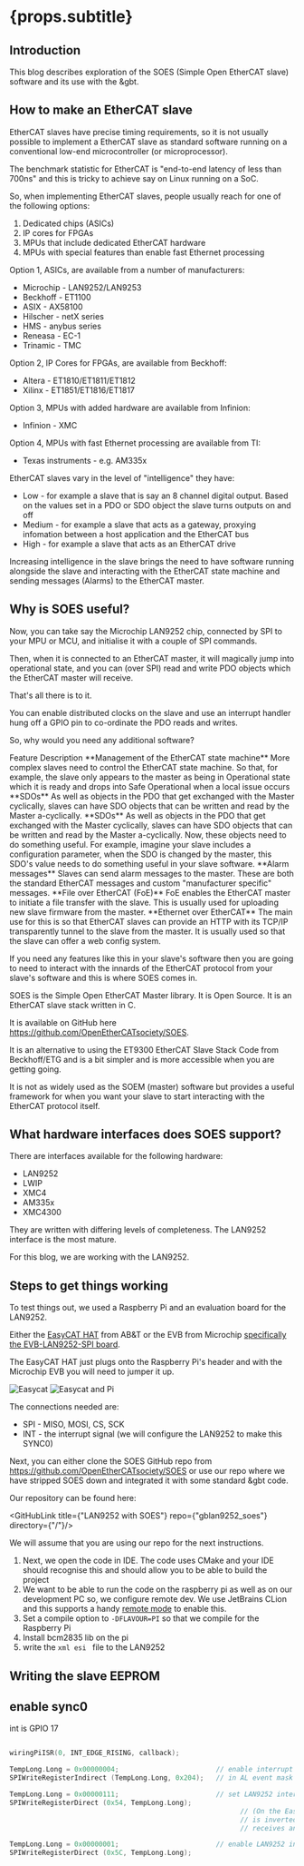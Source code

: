 

# {props.subtitle}
<PageTag tags={props.tags}/>
<ReadingTime time="7"/>

<TitleImage image={netx52} alt="LAN9252"/>

## Introduction

This blog describes exploration of the SOES (Simple Open EtherCAT slave) software and its use with the &gbt.

## How to make an EtherCAT slave
EtherCAT slaves have precise timing requirements, so it is not usually possible to implement a EtherCAT slave as standard software running on a conventional low-end microcontroller (or microprocessor).

The benchmark statistic for EtherCAT is "end-to-end latency of less than 700ns" and this is tricky to achieve say on Linux running on a SoC.

So, when implementing EtherCAT slaves, people usually reach for one of the following options:

1. Dedicated chips (ASICs)
1. IP cores for FPGAs
1. MPUs that include dedicated EtherCAT hardware
1. MPUs with special features than enable fast Ethernet processing

Option 1, ASICs, are available from a number of manufacturers:
* Microchip - LAN9252/LAN9253
* Beckhoff - ET1100
* ASIX - AX58100
* Hilscher - netX series
* HMS - anybus series
* Reneasa - EC-1
* Trinamic - TMC

Option 2, IP Cores for FPGAs, are available from Beckhoff:
* Altera - ET1810/ET1811/ET1812
* Xilinx - ET1851/ET1816/ET1817

Option 3, MPUs with added hardware are available from Infinion:
* Infinion - XMC

Option 4, MPUs with fast Ethernet processing are available from TI:
* Texas instruments - e.g. AM335x

EtherCAT slaves vary in the level of "intelligence" they have:
* Low - for example a slave that is say an 8 channel digital output. Based on the values set in a PDO or SDO object the slave turns outputs on and off
* Medium - for example a slave that acts as a gateway, proxying infomation between a host application and the EtherCAT bus
* High - for example a slave that acts as an EtherCAT drive

Increasing intelligence in the slave brings the need to have software running alongside the slave and interacting with the EtherCAT state machine and sending messages (Alarms) to the EtherCAT master.

## Why is SOES useful?

Now, you can take say the Microchip LAN9252 chip, connected by SPI to your MPU or MCU, and initialise it with a couple of SPI commands.

Then, when it is connected to an EtherCAT master, it will magically jump into operational state, and you can (over SPI) read and write PDO objects which the EtherCAT master will receive.

That's all there is to it.

You can enable distributed clocks on the slave and use an interrupt handler hung off a GPIO pin to co-ordinate the PDO reads and writes.

So, why would you need any additional software?


<BogStandardHeaderRow>
    <BogStandardCol span={8}>Feature</BogStandardCol>
    <BogStandardCol span={16}>Description</BogStandardCol>
</BogStandardHeaderRow>
<BogStandardRow>
    <BogStandardCol span={8}>**Management of the EtherCAT state machine**</BogStandardCol>
    <BogStandardCol span={16}>More complex slaves need to control the EtherCAT state machine. So that, for example, the slave only appears to the master as being in Operational state which it is ready and drops into Safe Operational when a local issue occurs</BogStandardCol>
</BogStandardRow>

<BogStandardRow>
    <BogStandardCol span={8}>**SDOs**</BogStandardCol>
    <BogStandardCol span={16}>As well as objects in the PDO that get exchanged with the Master cyclically, slaves can have SDO objects that can be written and read by the Master a-cyclically.</BogStandardCol>
</BogStandardRow>

<BogStandardRow>
    <BogStandardCol span={8}>**SDOs**</BogStandardCol>
    <BogStandardCol span={16}>As well as objects in the PDO that get exchanged with the Master cyclically, slaves can have SDO objects that can be written and read by the Master a-cyclically. Now, these objects need to do something useful. For example, imagine your slave includes a configuration parameter, when the SDO is changed by the master, this SDO's value needs to do something useful in your slave software.</BogStandardCol>
</BogStandardRow>


<BogStandardRow>
    <BogStandardCol span={8}>**Alarm messages**</BogStandardCol>
    <BogStandardCol span={16}>Slaves can send alarm messages to the master. These are both the standard EtherCAT messages and custom "manufacturer specific" messages.</BogStandardCol>
</BogStandardRow>


<BogStandardRow>
    <BogStandardCol span={8}>**File over EtherCAT (FoE)**</BogStandardCol>
    <BogStandardCol span={16}>FoE enables the EtherCAT master to initiate a file transfer with the slave. This is usually used for uploading new slave firmware from the master.</BogStandardCol>
</BogStandardRow>


<BogStandardRow>
    <BogStandardCol span={8}>**Ethernet over EtherCAT**</BogStandardCol>
    <BogStandardCol span={16}>The main use for this is so that EtherCAT slaves can provide an HTTP with its TCP/IP transparently tunnel to the slave from the master. It is usually used so that the slave can offer a web config system.</BogStandardCol>
</BogStandardRow>

If you need any features like this in your slave's software then you are going to need to interact with the innards of the EtherCAT protocol from your slave's software and this is where SOES comes in.

SOES is the Simple Open EtherCAT Master library. It is Open Source. It is an EtherCAT slave stack written in C.

It is available on GitHub here <a href="https://github.com/OpenEtherCATsociety/SOES">https://github.com/OpenEtherCATsociety/SOES</a>.

It is an alternative to using the ET9300 EtherCAT Slave Stack Code from Beckhoff/ETG and is a bit simpler and is more accessible when you are getting going.

It is not as widely used as the SOEM (master) software but provides a useful framework for when you want your slave to start interacting with the EtherCAT protocol itself.

## What hardware interfaces does SOES support?

There are interfaces available for the following hardware:
* LAN9252
* LWIP
* XMC4
* AM335x
* XMC4300

They are written with differing levels of completeness. The LAN9252 interface is the most mature.

For this blog, we are working with the LAN9252.

## Steps to get things working

To test things out, we used a Raspberry Pi and an evaluation board for the LAN9252.

Either the <a href="https://www.bausano.net/en/hardware/ethercat-e-arduino/ethercat-and-raspberry.html">EasyCAT HAT</a> from AB&T or the EVB from Microchip <a href="https://www.microchip.com/en-us/product/LAN9252#Development%20Environment"> specifically the EVB-LAN9252-SPI board</a>.

The EasyCAT HAT just plugs onto the Raspberry Pi's header and with the Microchip EVB you will need to jumper it up.

<Image meta={easycat} alt="Easycat" maxWidth={600}/>
<Image meta={easycat_pi} alt="Easycat and Pi" maxWidth={600}/>

The connections needed are:

* SPI - MISO, MOSI, CS, SCK
* INT - the interrupt signal (we will configure the LAN9252 to make this SYNC0)

Next, you can either clone the SOES GitHub repo from  <a href="https://github.com/OpenEtherCATsociety/SOES">https://github.com/OpenEtherCATsociety/SOES</a> or use our repo where we have stripped SOES down and integrated it with some standard &gbt code.

Our repository can be found here:

<GitHubLink title={"LAN9252 with SOES"} repo={"gblan9252_soes"} directory={"/"}/>

We will assume that you are using our repo for the next instructions.

1. Next, we open the code in IDE. The code uses CMake and your IDE should recognise this and should allow you to be able to build the project
1. We want to be able to run the code on the raspberry pi as well as on our development PC so, we configure remote dev. We use JetBrains CLion and this supports a handy <a href="https://www.jetbrains.com/help/clion/remote-projects-support.html"> remote mode</a> to enable this.
1. Set a compile option to `-DFLAVOUR=PI` so that we compile for the Raspberry Pi
1. Install bcm2835 lib on the pi
1. write the `xml esi ` file to the LAN9252




## Writing the slave EEPROM
<WriteSlaveEeprom/>


## enable sync0

int is GPIO 17

```c

wiringPiISR(0, INT_EDGE_RISING, callback);

TempLong.Long = 0x00000004;                        // enable interrupt from SYNC 0
SPIWriteRegisterIndirect (TempLong.Long, 0x204);   // in AL event mask register and disable  other interrupt sources

TempLong.Long = 0x00000111;                        // set LAN9252 interrupt pin driver as push-pull active high
SPIWriteRegisterDirect (0x54, TempLong.Long);
                                                         // (On the EasyCAT board the IRQ pin
                                                         // is inverted by a mosfet, so Arduino
                                                         // receives an active low signal)

TempLong.Long = 0x00000001;                        // enable LAN9252 interrupt
SPIWriteRegisterDirect (0x5C, TempLong.Long);
```